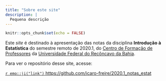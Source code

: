 ```yaml
---
title: "Sobre este site"
description: |
  Pequena descrição
---
```


```r
knitr::opts_chunk$set(echo = FALSE)
```

Este _site_  é destinado à apresentação das notas da disciplina **Introdução à Estatística** do semestre remoto de 2020.1, do [Centro de Formação de Professores][CFP] da [Universidade Federal do Recôncavo da Bahia][UFRB].

[CFP]: https://www.ufrb.edu.br/cfp/
[UFRB]: https://www.ufrb.edu.br/portal/

Para ver o repositório desse site, acesse:

[ `r emo::ji("link")` https://github.com/icaro-freire/2020.1_notas_estat](https://github.com/icaro-freire/2020.1_notas_estat)
